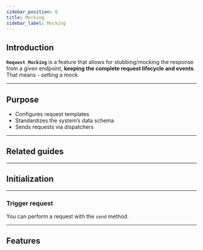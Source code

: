 ```yaml
---
sidebar_position: 6
title: Mocking
sidebar_label: Mocking
---
```


## Introduction

**`Request Mocking`** is a feature that allows for stubbing/mocking the response from a given endpoint,
 **keeping the complete request lifecycle and events**. That means - setting a mock

---

## Purpose

- Configures request templates
- Standardizes the system’s data schema
- Sends requests via dispatchers

---

## Related guides

---

## Initialization

---


### Trigger request

You can perform a request with the `send` method.

---

## Features

